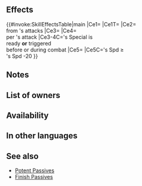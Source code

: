 {{Passive
|name=Potent Finish
|type=B
|exclusive=0
|canUseWeapon={{WeaponList|Melee,Beast}}
|canUseMove={{MoveList|Infantry}}
|properties=random_owner
|1name=Potent Finish
|1tagid=SID_秘奥・神速
|1required=Potent 3
|1effect=Inflicts Spd/Def-4 on foe and reduces damage from foe's attacks by 7 during combat (excluding area-of-effect Specials), and also, if unit's Special is ready or unit's Special triggered before or during this combat, unit deals +15 damage during combat (excluding area-of-effect Specials), and also, restores 7 HP to unit when unit deals damage to foe during combat.<br><br>If decreasing the Spd difference necessary to make a follow-up attack by 25 would allow unit to trigger a follow-up attack (excluding guaranteed or prevented follow-ups), triggers【Potent Follow X%】during combat (if unit cannot perform follow-up and attack twice, X = 80; otherwise, X = 40).<br><br>【Potent Follow X%】<br>Triggers an additional follow-up attack immediately after unit's standard follow-up attack and deals damage = X% of unit's normal attack damage (if unit cannot make a follow-up attack, this effect triggers when the standard follow-up attack would occur; this effect is treated like a follow-up attack, so effects like "reduce damage by X%" still apply, but this effect is not affected by effects that prevent follow-ups or "attacks twice" effects; only highest value applied; does not stack).
|1cost=300
}}
==Effects==
{{#invoke:SkillEffectsTable|main
|Ce1={{Eft|Temporary debuffs|Spd/Def|4}}
|Ce1T={{Tgt|Foe}}
|Ce2={{Eft|Damage Reduction|7}}<br>from {{Tgt|Foe}}'s attacks
|Ce3={{Eft|Damage Boost|15}}
|Ce4={{Eft|Heal|7}}<br>per {{Tgt|Unit}}'s attack
|Ce3-4C={{Tgt|Unit}}'s Special is<br>ready '''or''' triggered<br>before or during combat
|Ce5={{Eft|Potent Follow X%|2=80% if {{Tgt|Unit}} can't<br>[[follow-up]] '''&''' [[attack twice]];<br>else, X = 40%}}
|Ce5C={{Tgt|Unit}}'s Spd ≥<br>{{Tgt|Foe}}'s Spd -20
}}
==Notes==
{{Temporary debuffs}}
{{FlatDamageReduction|7}}
{{FlatDamageBoost|15}}
{{CombatHPRecovery}}
{{Potent Follow|X%}}
==List of owners==
{{Skill Hero List}}
==Availability==
{{PassiveFocusList}}
{{PassiveDistributionList}}
{{PassiveCombatManualList}}
==In other languages==
{{OtherLanguages
|japanese=
|german=
|spanishEU= Final incesante
|spanishLA=
|french=
|italian=
|chineseTW=
|portuguese=
}}

==See also==
{{See also skills|cond=(Description LIKE '%【Potent Follow%】%' OR Description LIKE '%if%special is ready%before or during%deals damage%') AND Exclusive='1'}}
* [[Skill families/B Passives#Potent|Potent Passives]]
* [[Skill families/A Passives#Finish|Finish Passives]]
{{Passives Navbox|B}}